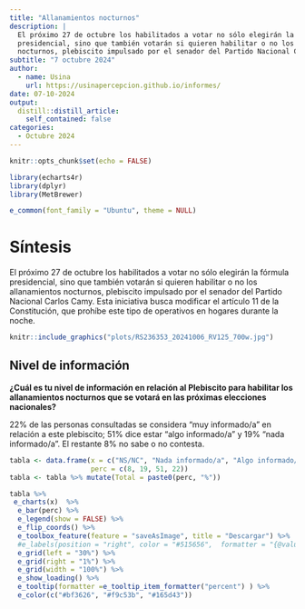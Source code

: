 ```yaml
---
title: "Allanamientos nocturnos"
description: |
  El próximo 27 de octubre los habilitados a votar no sólo elegirán la fórmula
  presidencial, sino que también votarán si quieren habilitar o no los allanamientos
  nocturnos, plebiscito impulsado por el senador del Partido Nacional Carlos Camy.
subtitle: "7 octubre 2024"
author:
  - name: Usina
    url: https://usinapercepcion.github.io/informes/
date: 07-10-2024
output:
  distill::distill_article:
    self_contained: false
categories:
  - Octubre 2024    
---
```


```r
knitr::opts_chunk$set(echo = FALSE)

library(echarts4r)
library(dplyr)
library(MetBrewer)

e_common(font_family = "Ubuntu", theme = NULL)
```


# Síntesis

El próximo 27 de octubre los habilitados a votar no sólo elegirán la fórmula
presidencial, sino que también votarán si quieren habilitar o no los allanamientos
nocturnos, plebiscito impulsado por el senador del Partido Nacional Carlos Camy.
Esta iniciativa busca modificar el artículo 11 de la Constitución, que prohíbe este
tipo de operativos en hogares durante la noche.


```r
knitr::include_graphics("plots/RS236353_20241006_RV125_700w.jpg")
```

## Nivel de información

**¿Cuál es tu nivel de información en relación al Plebiscito para habilitar los allanamientos nocturnos que se votará en las próximas elecciones nacionales?**

22% de las personas consultadas se considera "muy informado/a" en relación a este plebiscito; 51% dice estar "algo informado/a" y 19% "nada informado/a". El restante 8% no sabe o no contesta.

```r

tabla <- data.frame(x = c("NS/NC", "Nada informado/a", "Algo informado/a", "Muy informado/a"),
                    perc = c(8, 19, 51, 22))
tabla <- tabla %>% mutate(Total = paste0(perc, "%"))

tabla %>% 
 e_charts(x)  %>% 
  e_bar(perc) %>% 
  e_legend(show = FALSE) %>%
  e_flip_coords() %>% 
  e_toolbox_feature(feature = "saveAsImage", title = "Descargar") %>%
  #e_labels(position = "right", color = "#515656",  formatter = "{@value} %") %>%
  e_grid(left = "30%") %>%
  e_grid(right = "1%") %>%
  e_grid(width = "100%") %>%
  e_show_loading() %>%
  e_tooltip(formatter =e_tooltip_item_formatter("percent") ) %>% 
  e_color(c("#bf3626", "#f9c53b", "#165d43"))


```


